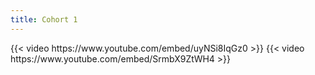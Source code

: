 ```yaml
---
title: Cohort 1
---
```

{{< video https://www.youtube.com/embed/uyNSi8IqGz0 >}}
{{< video https://www.youtube.com/embed/SrmbX9ZtWH4 >}}
